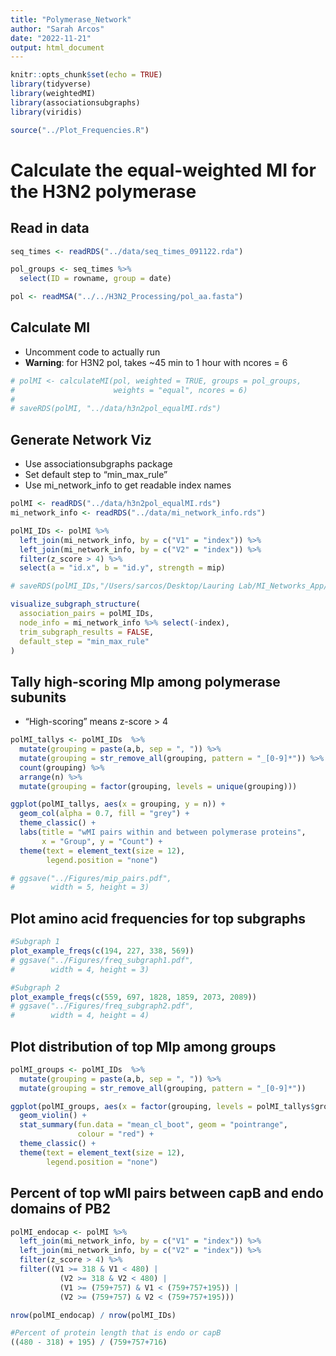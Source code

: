 ```yaml
---
title: "Polymerase_Network"
author: "Sarah Arcos"
date: "2022-11-21"
output: html_document
---
```


```r
knitr::opts_chunk$set(echo = TRUE)
library(tidyverse)
library(weightedMI)
library(associationsubgraphs)
library(viridis)

source("../Plot_Frequencies.R")
```

# Calculate the equal-weighted MI for the H3N2 polymerase

## Read in data

```r
seq_times <- readRDS("../data/seq_times_091122.rda")

pol_groups <- seq_times %>%
  select(ID = rowname, group = date)

pol <- readMSA("../../H3N2_Processing/pol_aa.fasta")
```

## Calculate MI

 - Uncomment code to actually run
 - **Warning**: for H3N2 pol, takes ~45 min to 1 hour with ncores = 6

```r
# polMI <- calculateMI(pol, weighted = TRUE, groups = pol_groups,
#                      weights = "equal", ncores = 6)
# 
# saveRDS(polMI, "../data/h3n2pol_equalMI.rds")
```


## Generate Network Viz

 - Use associationsubgraphs package
 - Set default step to "min_max_rule"
 - Use mi_network_info to get readable index names

```r
polMI <- readRDS("../data/h3n2pol_equalMI.rds")
mi_network_info <- readRDS("../data/mi_network_info.rds")

polMI_IDs <- polMI %>%
  left_join(mi_network_info, by = c("V1" = "index")) %>%
  left_join(mi_network_info, by = c("V2" = "index")) %>%
  filter(z_score > 4) %>%
  select(a = "id.x", b = "id.y", strength = mip)

# saveRDS(polMI_IDs,"/Users/sarcos/Desktop/Lauring Lab/MI_Networks_App/data/polMI.rds")

visualize_subgraph_structure(
  association_pairs = polMI_IDs,
  node_info = mi_network_info %>% select(-index),
  trim_subgraph_results = FALSE,
  default_step = "min_max_rule"
)

```



## Tally high-scoring MIp among polymerase subunits

 - "High-scoring" means z-score > 4

```r
polMI_tallys <- polMI_IDs  %>%
  mutate(grouping = paste(a,b, sep = ", ")) %>%
  mutate(grouping = str_remove_all(grouping, pattern = "_[0-9]*")) %>%
  count(grouping) %>%
  arrange(n) %>% 
  mutate(grouping = factor(grouping, levels = unique(grouping)))

ggplot(polMI_tallys, aes(x = grouping, y = n)) +
  geom_col(alpha = 0.7, fill = "grey") +
  theme_classic() +
  labs(title = "wMI pairs within and between polymerase proteins",
       x = "Group", y = "Count") +
  theme(text = element_text(size = 12),
        legend.position = "none")

# ggsave("../Figures/mip_pairs.pdf",
#        width = 5, height = 3)
```

## Plot amino acid frequencies for top subgraphs

```r
#Subgraph 1
plot_example_freqs(c(194, 227, 338, 569))
# ggsave("../Figures/freq_subgraph1.pdf",
#        width = 4, height = 3)

#Subgraph 2
plot_example_freqs(c(559, 697, 1828, 1859, 2073, 2089))
# ggsave("../Figures/freq_subgraph2.pdf",
#        width = 4, height = 4)
```


## Plot distribution of top MIp among groups

```r
polMI_groups <- polMI_IDs  %>%
  mutate(grouping = paste(a,b, sep = ", ")) %>%
  mutate(grouping = str_remove_all(grouping, pattern = "_[0-9]*"))

ggplot(polMI_groups, aes(x = factor(grouping, levels = polMI_tallys$grouping), y = log10(strength))) +
  geom_violin() +
  stat_summary(fun.data = "mean_cl_boot", geom = "pointrange",
               colour = "red") +
  theme_classic() +
  theme(text = element_text(size = 12),
        legend.position = "none")
```

## Percent of top wMI pairs between capB and endo domains of PB2

```r
polMI_endocap <- polMI %>%
  left_join(mi_network_info, by = c("V1" = "index")) %>%
  left_join(mi_network_info, by = c("V2" = "index")) %>%
  filter(z_score > 4) %>%
  filter((V1 >= 318 & V1 < 480) |
           (V2 >= 318 & V2 < 480) |
           (V1 >= (759+757) & V1 < (759+757+195)) |
           (V2 >= (759+757) & V2 < (759+757+195)))

nrow(polMI_endocap) / nrow(polMI_IDs)

#Percent of protein length that is endo or capB
((480 - 318) + 195) / (759+757+716)

```




